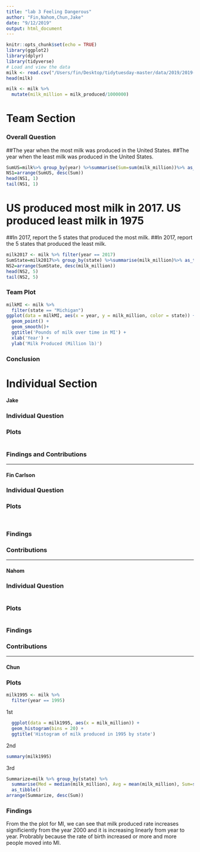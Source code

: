 ```yaml
---
title: "lab 3 Feeling Dangerous"
author: "Fin,Nahom,Chun,Jake"
date: "9/12/2019"
output: html_document
---
```


```r
knitr::opts_chunk$set(echo = TRUE)
library(ggplot2)
library(dplyr)
library(tidyverse)
# Load and view the data
milk <- read.csv("/Users/fin/Desktop/tidytuesday-master/data/2019/2019-01-29/state_milk_production.csv")
head(milk)

milk <- milk %>%
  mutate(milk_million = milk_produced/1000000)
```
# Team Section

### Overall Question 
##The year when the most milk was produced in the United States.
##The year when the least milk was produced in the United States.
```r
SumUS=milk%>% group_by(year) %>%summarise(Sum=sum(milk_million))%>% as_tibble()
NS1=arrange(SumUS, desc(Sum))
head(NS1, 1)
tail(NS1, 1)
```
# US produced most milk in 2017. US produced least milk in 1975
##In 2017, report the 5 states that produced the most milk.
##In 2017, report the 5 states that produced the least milk.
```r
milk2017 <- milk %>% filter(year == 2017)
SumState=milk2017%>% group_by(state) %>%summarise(milk_million)%>% as_tibble()
NS2=arrange(SumState, desc(milk_million))
head(NS2, 5)
tail(NS2, 5)
```

### Team Plot

```r
milkMI <- milk %>%
  filter(state == "Michigan")
ggplot(data = milkMI, aes(x = year, y = milk_million, color = state)) +
  geom_point() +
  geom_smooth()+
  ggtitle('Pounds of milk over time in MI') +
  xlab('Year') +
  ylab('Milk Produced (Million lb)')
```

### Conclusion



# Individual Section 

#### Jake

### Individual Question


### Plots 
```r

```

### Findings and Contributions


----------------------------------

#### Fin Carlson

### Individual Question



### Plots 

```r


```
 
```r

```
 
### Findings


### Contributions 

 

----------------------------------------------------------------

#### Nahom

### Individual Question



```r

```

### Plots

```r

```

### Findings



### Contributions



-----------------------------------


#### Chun


### Plots  

```r
milk1995 <- milk %>%
  filter(year == 1995)
```
1st
```r
  ggplot(data = milk1995, aes(x = milk_million)) +
  geom_histogram(bins = 20) + 
  ggtitle('Histogram of milk produced in 1995 by state')
```
2nd
```r
summary(milk1995)
```
3rd
```r
Summarize=milk %>% group_by(state) %>%
  summarise(Med = median(milk_million), Avg = mean(milk_million), Sum=sum(milk_million)) %>%
  as_tibble()
arrange(Summarize, desc(Sum))
```
### Findings
From the the plot for MI, we can see that milk produced rate increases significiently from the year 2000 and it is increasing linearly from year to year. Probrably because the rate of birth increased or more and more people moved into MI.
